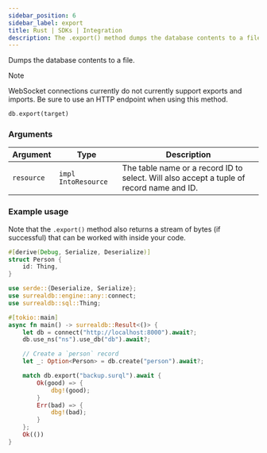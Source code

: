 ```yaml
---
sidebar_position: 6
sidebar_label: export
title: Rust | SDKs | Integration
description: The .export() method dumps the database contents to a file.
---
```


Dumps the database contents to a file.

> [!NOTE]
> WebSocket connections currently do not currently support exports and imports. Be sure to use an HTTP endpoint when using this method.

```rust title="Method Syntax"
db.export(target)
```

### Arguments

<table>
    <thead>
        <tr>
            <th colspan="2" scope="col">Argument</th>
            <th colspan="2" scope="col">Type</th>
            <th colspan="2" scope="col">Description</th>
        </tr>
    </thead>
    <tbody>
        <tr>
            <td colspan="2" scope="row" data-label="Argument">
                <code>resource</code>
            </td>
            <td colspan="2" scope="row" data-label="Type">
                <code>impl IntoResource</code>
            </td>
            <td colspan="2" scope="row" data-label="Description">
                The table name or a record ID to select. Will also accept a tuple of record name and ID.
            </td>
        </tr>
    </tbody>
</table>

### Example usage

Note that the `.export()` method also returns a stream of bytes (if successful) that can be worked with inside your code.

```rust
#[derive(Debug, Serialize, Deserialize)]
struct Person {
    id: Thing,
}

use serde::{Deserialize, Serialize};
use surrealdb::engine::any::connect;
use surrealdb::sql::Thing;

#[tokio::main]
async fn main() -> surrealdb::Result<()> {
    let db = connect("http://localhost:8000").await?;
    db.use_ns("ns").use_db("db").await?;

    // Create a `person` record
    let _: Option<Person> = db.create("person").await?;

    match db.export("backup.surql").await {
        Ok(good) => {
            dbg!(good);
        }
        Err(bad) => {
            dbg!(bad);
        }
    };
    Ok(())
}
```